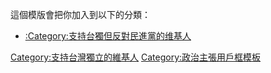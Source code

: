 {{Userbox
  |id=
  |id-c=#85C8F2
  |info=這個用戶支持'''[[台灣獨立運動|台獨]]'''，但是反對[[民主進步黨|民進黨]]的作為。
  |info-c=#CBEBFF
  |info-s=10
}}<includeonly>[[Category:支持台獨但反對民進黨的维基人|{{PAGENAME}}]]</includeonly>
<noinclude>[[Category:支持台灣獨立的維基人]]
<p style="clear: both; padding-top: 2em">
這個模版會把你加入到以下的分類：
*[[:Category:支持台獨但反對民進黨的维基人]]

</p>
[[Category:政治主張用戶框模板]]
</noinclude>